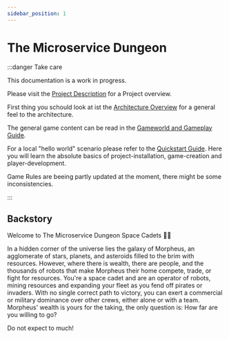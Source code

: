 ```yaml
---
sidebar_position: 1
---
```


# The Microservice Dungeon

:::danger Take care

This documentation is a work in progress.

Please visit the [Project Description](https://www.archi-lab.io/compounds/dungeon_main_ws21.html) for a Project overview.

First thing you schould look at ist the [Architecture Overview](/quickGuide/architecture.md) for a general feel to the architecture.

The general game content can be read in the [Gameworld and Gameplay Guide](/rules/dungeon.md).

For a local "hello world" scenario please refer to the [Quickstart Guide](/guideOverview.md). Here you will learn the absolute basics of project-installation, game-creation and player-development.

Game Rules are beeing partly updated at the moment, there might be some inconsistencies.

:::

## Backstory

Welcome to The Microservice Dungeon Space Cadets 👩‍🚀

In a hidden corner of the universe lies the galaxy of Morpheus, an agglomerate of stars, planets, and asteroids filled to the brim with resources.
However, where there is wealth, there are people, and the thousands of robots that make Morpheus their home compete, trade, or fight for resources.
You're a space cadet and are an operator of robots, mining resources and expanding your fleet as you fend off pirates or invaders.
With no single correct path to victory, you can exert a commercial or military dominance over other crews, either alone or with a team.
Morpheus' wealth is yours for the taking, the only question is: How far are you willing to go?

Do not expect to much!
